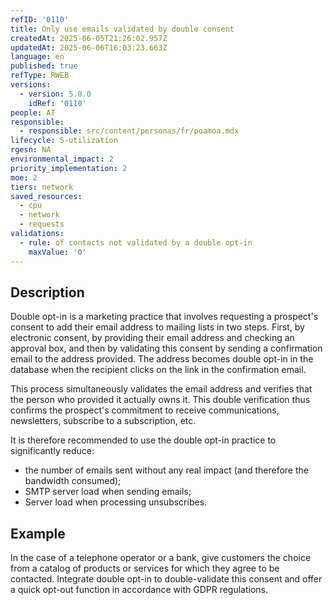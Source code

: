 ```yaml
---
refID: '0110'
title: Only use emails validated by double consent
createdAt: 2025-06-05T21:26:02.957Z
updatedAt: 2025-06-06T16:03:23.663Z
language: en
published: true
refType: RWEB
versions:
  - version: 5.0.0
    idRef: '0110'
people: AT
responsible:
  - responsible: src/content/personas/fr/poamoa.mdx
lifecycle: 5-utilization
rgesn: NA
environmental_impact: 2
priority_implementation: 2
moe: 2
tiers: network
saved_resources:
  - cpu
  - network
  - requests
validations:
  - rule: of contacts not validated by a double opt-in
    maxValue: '0'
---
```


## Description

Double opt-in is a marketing practice that involves requesting a prospect's consent to add their email address to mailing lists in two steps. First, by electronic consent, by providing their email address and checking an approval box, and then by validating this consent by sending a confirmation email to the address provided. The address becomes double opt-in in the database when the recipient clicks on the link in the confirmation email.

This process simultaneously validates the email address and verifies that the person who provided it actually owns it. This double verification thus confirms the prospect's commitment to receive communications, newsletters, subscribe to a subscription, etc.

It is therefore recommended to use the double opt-in practice to significantly reduce:

* the number of emails sent without any real impact (and therefore the bandwidth consumed);
* SMTP server load when sending emails;
* Server load when processing unsubscribes.

## Example

In the case of a telephone operator or a bank, give customers the choice from a catalog of products or services for which they agree to be contacted. Integrate double opt-in to double-validate this consent and offer a quick opt-out function in accordance with GDPR regulations.
